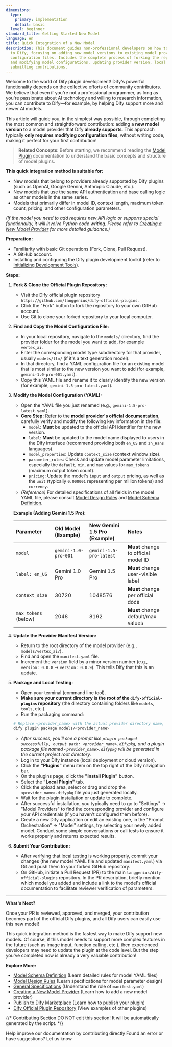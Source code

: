 ```yaml
---
dimensions:
  type:
    primary: implementation
    detail: basic
  level: beginner
standard_title: Getting Started New Model
language: en
title: Quick Integration of a New Model
description: This document guides non-professional developers on how to add new models
  to Dify, focusing on adding new model versions to existing model providers by modifying
  configuration files. Includes the complete process of forking the repository, copying
  and modifying model configurations, updating provider version, local testing, and
  submitting contributions.
---
```


Welcome to the world of Dify plugin development! Dify's powerful functionality depends on the collective efforts of community contributors. We believe that even if you're not a professional programmer, as long as you're passionate about AI technology and willing to research information, you can contribute to Dify—for example, by helping Dify support more and newer AI models.

This article will guide you, in the simplest way possible, through completing the most common and straightforward contribution: adding a **new model version** to a model provider that Dify **already supports**. This approach typically **only requires modifying configuration files**, without writing code, making it perfect for your first contribution!

> **Related Concepts**: Before starting, we recommend reading the [Model Plugin](/plugin_dev_en/0131-model-plugin-introduction.en) documentation to understand the basic concepts and structure of model plugins.

**This quick integration method is suitable for:**

- New models that belong to providers already supported by Dify plugins (such as OpenAI, Google Gemini, Anthropic Claude, etc.).
- New models that use the same API authentication and base calling logic as other models in the same series.
- Models that primarily differ in model ID, context length, maximum token count, pricing, and other configuration parameters.

_(If the model you need to add requires new API logic or supports special functionality, it will involve Python code writing. Please refer to [Creating a New Model Provider](/plugin_dev_en/0222-creating-new-model-provider) for more detailed guidance.)_

**Preparation:**

- Familiarity with basic Git operations (Fork, Clone, Pull Request).
- A GitHub account.
- Installing and configuring the Dify plugin development toolkit (refer to [Initializing Development Tools](/plugin_dev_en/0221-initialize-development-tools)).

**Steps:**

1. **Fork & Clone the Official Plugin Repository:**

    - Visit the Dify official plugin repository `https://github.com/langgenius/dify-official-plugins`.
    - Click the "Fork" button to fork the repository to your own GitHub account.
    - Use Git to clone your forked repository to your local computer.

2. **Find and Copy the Model Configuration File:**

    - In your local repository, navigate to the `models/` directory, find the provider folder for the model you want to add, for example `vertex_ai`.
    - Enter the corresponding model type subdirectory for that provider, usually `models/llm/` (if it's a text generation model).
    - In that directory, find a YAML configuration file for an existing model that is most similar to the new version you want to add (for example, `gemini-1.0-pro-001.yaml`).
    - Copy this YAML file and rename it to clearly identify the new version (for example, `gemini-1.5-pro-latest.yaml`).

3. **Modify the Model Configuration (YAML):**

    - Open the YAML file you just renamed (e.g., `gemini-1.5-pro-latest.yaml`).
    - **Core Step:** Refer to the **model provider's official documentation**, carefully verify and modify the following key information in the file:
        - `model`: **Must** be updated to the official API identifier for the new version.
        - `label`: **Must** be updated to the model name displayed to users in the Dify interface (recommend providing both `en_US` and `zh_Hans` languages).
        - `model_properties`: Update `context_size` (context window size).
        - `parameter_rules`: Check and update model parameter limitations, especially the `default`, `min`, and `max` values for `max_tokens` (maximum output token count).
        - `pricing`: Update the model's `input` and `output` pricing, as well as the `unit` (typically `0.000001` representing per million tokens) and `currency`.
    - _(Reference)_ For detailed specifications of all fields in the model YAML file, please consult [Model Design Rules](/plugin_dev_en/0411-model-designing-rules) and [Model Schema Definition](/plugin_dev_en/0412-model-schema).

    **Example (Adding Gemini 1.5 Pro):**

    | Parameter         | Old Model (Example)  | New Gemini 1.5 Pro (Example) | Notes                                |
    | :---------------- | :------------------- | :--------------------------- | :----------------------------------- |
    | `model`           | `gemini-1.0-pro-001` | `gemini-1.5-pro-latest`      | **Must** change to official model ID |
    | `label: en_US`    | Gemini 1.0 Pro       | Gemini 1.5 Pro               | **Must** change user-visible label   |
    | `context_size`    | 30720                | 1048576                      | **Must** change per official docs    |
    | `max_tokens` (below) | 2048             | 8192                         | **Must** change default/max values   |

4. **Update the Provider Manifest Version:**

    - Return to the root directory of the model provider (e.g., `models/vertex_ai/`).
    - Find and open the `manifest.yaml` file.
    - Increment the `version` field by a minor version number (e.g., `version: 0.0.8` -> `version: 0.0.9`). This tells Dify that this is an update.

5. **Package and Local Testing:**

    - Open your terminal (command line tool).
    - **Make sure your current directory is the root of the `dify-official-plugins` repository** (the directory containing folders like `models`, `tools`, etc.).
    - Run the packaging command:

    ```bash
    # Replace <provider_name> with the actual provider directory name, such as cohere or vertex_ai
    dify plugin package models/<provider_name>
    ```

    - _After success, you'll see a prompt like `plugin packaged successfully, output path: <provider_name>.difypkg`, and a plugin package file named `<provider_name>.difypkg` will be generated in the current project root directory._
    - Log in to your Dify instance (local deployment or cloud version).
    - Click the **"Plugins"** menu item on the top right of the Dify navigation bar.
    - On the plugins page, click the **"Install Plugin"** button.
    - Select the **"Local Plugin"** tab.
    - Click the upload area, select or drag and drop the `<provider_name>.difypkg` file you just generated locally.
    - Wait for the plugin installation or update to complete.
    - After successful installation, you typically need to go to "Settings" -> "Model Providers" to find the corresponding provider and configure your API credentials (if you haven't configured them before).
    - Create a new Dify application or edit an existing one, in the "Prompt Orchestration" -> "Model" settings, try selecting your newly added model. Conduct some simple conversations or call tests to ensure it works properly and returns expected results.

6. **Submit Your Contribution:**
    - After verifying that local testing is working properly, commit your changes (the new model YAML file and updated `manifest.yaml`) via Git and push them to your forked GitHub repository.
    - On GitHub, initiate a Pull Request (PR) to the main `langgenius/dify-official-plugins` repository. In the PR description, briefly mention which model you added and include a link to the model's official documentation to facilitate reviewer verification of parameters.

---

**What's Next?**

Once your PR is reviewed, approved, and merged, your contribution becomes part of the official Dify plugins, and all Dify users can easily use this new model!

This quick integration method is the fastest way to make Dify support new models. Of course, if this model needs to support more complex features in the future (such as image input, function calling, etc.), then experienced developers may need to update the plugin at the code level. But the step you've completed now is already a very valuable contribution!

**Explore More:**

- [Model Schema Definition](/plugin_dev_en/0412-model-schema) (Learn detailed rules for model YAML files)
- [Model Design Rules](/plugin_dev_en/0411-model-designing-rules) (Learn specifications for model parameter design)
- [General Specifications](/plugin_dev_en/0411-general-specifications) (Understand the role of `manifest.yaml`)
- [Creating a New Model Provider](/plugin_dev_en/0222-creating-new-model-provider) (Learn how to add a new model provider)
- [Publish to Dify Marketplace](/plugin_dev_en/0322-release-to-dify-marketplace) (Learn how to publish your plugin)
- [Dify Official Plugin Repository](https://github.com/langgenius/dify-official-plugins) (View examples of other plugins)

{/*
Contributing Section
DO NOT edit this section!
It will be automatically generated by the script.
*/}

<CardGroup cols="2">
    <Card
        title="Edit this page"
        icon="pen-to-square"
        href="https://github.com/langgenius/dify-docs-mintlify/edit/main/plugin_dev_en/0211-getting-started-new-model.mdx"
    >
        Help improve our documentation by contributing directly
    </Card>
    <Card
        title="Report an issue"
        icon="github"
        href="https://github.com/langgenius/dify-docs-mintlify/issues/new?title=Documentation%20Issue%3A%20getting-started-new-mo&body=%23%23%20Issue%20Description%0A%3C%21--%20Please%20briefly%20describe%20the%20issue%20you%20found%20--%3E%0A%0A%23%23%20Page%20Link%0Ahttps%3A%2F%2Fgithub.com%2Flanggenius%2Fdify-docs-mintlify%2Fblob%2Fmain%2Fplugin_dev_en%2F0211-getting-started-new-model.mdx%0A%0A%23%23%20Suggested%20Changes%0A%3C%21--%20If%20you%20have%20specific%20suggestions%20for%20changes%2C%20please%20describe%20them%20here%20--%3E%0A%0A%3C%21--%20Thank%20you%20for%20helping%20improve%20our%20documentation%21%20--%3E"
    >
        Found an error or have suggestions? Let us know
    </Card>
</CardGroup>
